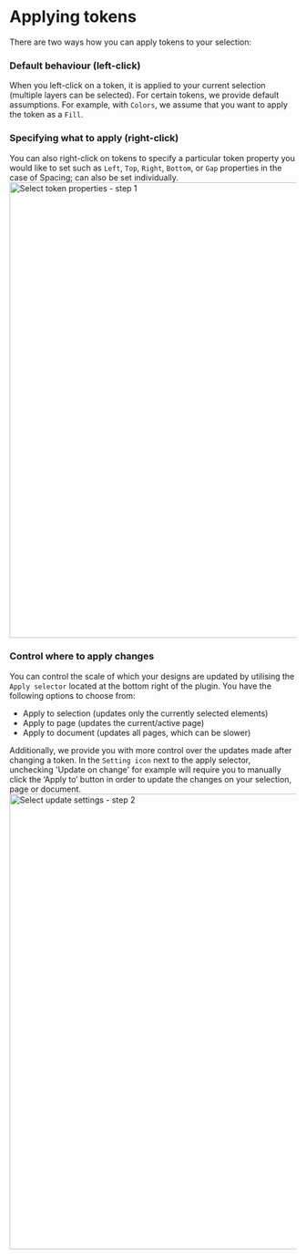 # Applying tokens

There are two ways how you can apply tokens to your selection:

### Default behaviour (left-click)
When you left-click on a token, it is applied to your current selection (multiple layers can be selected). For certain tokens, we provide default assumptions. For example, with `Colors`, we assume that you want to apply the token as a `Fill`.

### Specifying what to apply (right-click)
You can also right-click on tokens to specify a particular token property you would like to set such as `Left`, `Top`, `Right`, `Bottom`, or `Gap` properties in the case of Spacing; can also be set individually.  
<img src='/token-property.png' alt="Select token properties - step 1" width="800"/>

### Control where to apply changes
You can control the scale of which your designs are updated by utilising the `Apply selector` located at the bottom right of the plugin. You have the following options to choose from:
- Apply to selection (updates only the currently selected elements)
- Apply to page (updates the current/active page)
- Apply to document (updates all pages, which can be slower)

Additionally, we provide you with more control over the updates made after changing a token. In the `Setting icon` next to the apply selector, unchecking 'Update on change' for example will require you to manually click the ‘Apply to’ button in order to update the changes on your selection, page or document.
<img src='/update-settings.png' alt="Select update settings - step 2" width="800"/>